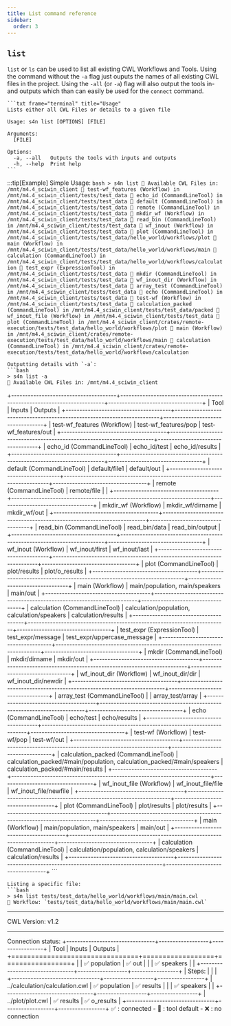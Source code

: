 ```yaml
--- 
title: List command reference
sidebar:
  order: 3
---
```


## `list`

`list` or `ls` can be used to list all existing CWL Workflows and Tools. Using the command without the `-a` flag just ouputs the names of all existing CWL files in the project. Using the `-all` (or `-a`) flag will also output the tools in- and outputs which than can easily be used for the `connect` command.

    ```txt frame="terminal" title="Usage"
    Lists either all CWL Files or details to a given file

    Usage: s4n list [OPTIONS] [FILE]

    Arguments:
      [FILE]  

    Options:
      -a, --all   Outputs the tools with inputs and outputs
      -h, --help  Print help
    ```
:::tip[Example]
    Simple Usage:
    ```bash
    > s4n list
    📂 Available CWL Files in: /mnt/m4.4_sciwin_client
📄 test-wf_features (Workflow) in /mnt/m4.4_sciwin_client/tests/test_data
📄 echo_id (CommandLineTool) in /mnt/m4.4_sciwin_client/tests/test_data
📄 default (CommandLineTool) in /mnt/m4.4_sciwin_client/tests/test_data
📄 remote (CommandLineTool) in /mnt/m4.4_sciwin_client/tests/test_data
📄 mkdir_wf (Workflow) in /mnt/m4.4_sciwin_client/tests/test_data
📄 read_bin (CommandLineTool) in /mnt/m4.4_sciwin_client/tests/test_data
📄 wf_inout (Workflow) in /mnt/m4.4_sciwin_client/tests/test_data
📄 plot (CommandLineTool) in /mnt/m4.4_sciwin_client/tests/test_data/hello_world/workflows/plot
📄 main (Workflow) in /mnt/m4.4_sciwin_client/tests/test_data/hello_world/workflows/main
📄 calculation (CommandLineTool) in /mnt/m4.4_sciwin_client/tests/test_data/hello_world/workflows/calculation
📄 test_expr (ExpressionTool) in /mnt/m4.4_sciwin_client/tests/test_data
📄 mkdir (CommandLineTool) in /mnt/m4.4_sciwin_client/tests/test_data
📄 wf_inout_dir (Workflow) in /mnt/m4.4_sciwin_client/tests/test_data
📄 array_test (CommandLineTool) in /mnt/m4.4_sciwin_client/tests/test_data
📄 echo (CommandLineTool) in /mnt/m4.4_sciwin_client/tests/test_data
📄 test-wf (Workflow) in /mnt/m4.4_sciwin_client/tests/test_data
📄 calculation_packed (CommandLineTool) in /mnt/m4.4_sciwin_client/tests/test_data/packed
📄 wf_inout_file (Workflow) in /mnt/m4.4_sciwin_client/tests/test_data
📄 plot (CommandLineTool) in /mnt/m4.4_sciwin_client/crates/remote-execution/tests/test_data/hello_world/workflows/plot
📄 main (Workflow) in /mnt/m4.4_sciwin_client/crates/remote-execution/tests/test_data/hello_world/workflows/main
📄 calculation (CommandLineTool) in /mnt/m4.4_sciwin_client/crates/remote-execution/tests/test_data/hello_world/workflows/calculation
    ```

    Outputting details with `-a`:
    ```bash
    > s4n list -a
    📂 Available CWL Files in: /mnt/m4.4_sciwin_client
+--------------------------------------+------------------------------------------------------------------------+----------------------------------+
| Tool                                 | Inputs                                                                 | Outputs                          |
+--------------------------------------+------------------------------------------------------------------------+----------------------------------+
| test-wf_features (Workflow)          | test-wf_features/pop                                                   | test-wf_features/out             |
+--------------------------------------+------------------------------------------------------------------------+----------------------------------+
| echo_id (CommandLineTool)            | echo_id/test                                                           | echo_id/results                  |
+--------------------------------------+------------------------------------------------------------------------+----------------------------------+
| default (CommandLineTool)            | default/file1                                                          | default/out                      |
+--------------------------------------+------------------------------------------------------------------------+----------------------------------+
| remote (CommandLineTool)             | remote/file                                                            |                                  |
+--------------------------------------+------------------------------------------------------------------------+----------------------------------+
| mkdir_wf (Workflow)                  | mkdir_wf/dirname                                                       | mkdir_wf/out                     |
+--------------------------------------+------------------------------------------------------------------------+----------------------------------+
| read_bin (CommandLineTool)           | read_bin/data                                                          | read_bin/output                  |
+--------------------------------------+------------------------------------------------------------------------+----------------------------------+
| wf_inout (Workflow)                  | wf_inout/first                                                         | wf_inout/last                    |
+--------------------------------------+------------------------------------------------------------------------+----------------------------------+
| plot (CommandLineTool)               | plot/results                                                           | plot/o_results                   |
+--------------------------------------+------------------------------------------------------------------------+----------------------------------+
| main (Workflow)                      | main/population, main/speakers                                         | main/out                         |
+--------------------------------------+------------------------------------------------------------------------+----------------------------------+
| calculation (CommandLineTool)        | calculation/population, calculation/speakers                           | calculation/results              |
+--------------------------------------+------------------------------------------------------------------------+----------------------------------+
| test_expr (ExpressionTool)           | test_expr/message                                                      | test_expr/uppercase_message      |
+--------------------------------------+------------------------------------------------------------------------+----------------------------------+
| mkdir (CommandLineTool)              | mkdir/dirname                                                          | mkdir/out                        |
+--------------------------------------+------------------------------------------------------------------------+----------------------------------+
| wf_inout_dir (Workflow)              | wf_inout_dir/dir                                                       | wf_inout_dir/newdir              |
+--------------------------------------+------------------------------------------------------------------------+----------------------------------+
| array_test (CommandLineTool)         |                                                                        | array_test/array                 |
+--------------------------------------+------------------------------------------------------------------------+----------------------------------+
| echo (CommandLineTool)               | echo/test                                                              | echo/results                     |
+--------------------------------------+------------------------------------------------------------------------+----------------------------------+
| test-wf (Workflow)                   | test-wf/pop                                                            | test-wf/out                      |
+--------------------------------------+------------------------------------------------------------------------+----------------------------------+
| calculation_packed (CommandLineTool) | calculation_packed/#main/population, calculation_packed/#main/speakers | calculation_packed/#main/results |
+--------------------------------------+------------------------------------------------------------------------+----------------------------------+
| wf_inout_file (Workflow)             | wf_inout_file/file                                                     | wf_inout_file/newfile            |
+--------------------------------------+------------------------------------------------------------------------+----------------------------------+
| plot (CommandLineTool)               | plot/results                                                           | plot/results                     |
+--------------------------------------+------------------------------------------------------------------------+----------------------------------+
| main (Workflow)                      | main/population, main/speakers                                         | main/out                         |
+--------------------------------------+------------------------------------------------------------------------+----------------------------------+
| calculation (CommandLineTool)        | calculation/population, calculation/speakers                           | calculation/results              |
+--------------------------------------+------------------------------------------------------------------------+----------------------------------+
    ```

    Listing a specific file:
    ```bash
    > s4n list tests/test_data/hello_world/workflows/main/main.cwl
    🔎 Workflow: `tests/test_data/hello_world/workflows/main/main.cwl`
_________________________________________________________________
CWL Version:    v1.2
_________________________________________________________________
Connection status:
+--------------------------------+------------------+-----------------+
| Tool                           | Inputs           | Outputs         |
+================================+==================+=================+
| <Workflow>                     | ✅    population | ✅    out       |
|                                | ✅    speakers   |                 |
+--------------------------------+------------------+-----------------+
| Steps:                         |                  |                 |
+--------------------------------+------------------+-----------------+
| ../calculation/calculation.cwl | ✅    population | ✅    results   |
|                                | ✅    speakers   |                 |
+--------------------------------+------------------+-----------------+
| ../plot/plot.cwl               | ✅    results    | ✅    o_results |
+--------------------------------+------------------+-----------------+
✅ : connected - 🔘 : tool default - ❌ : no connection
```